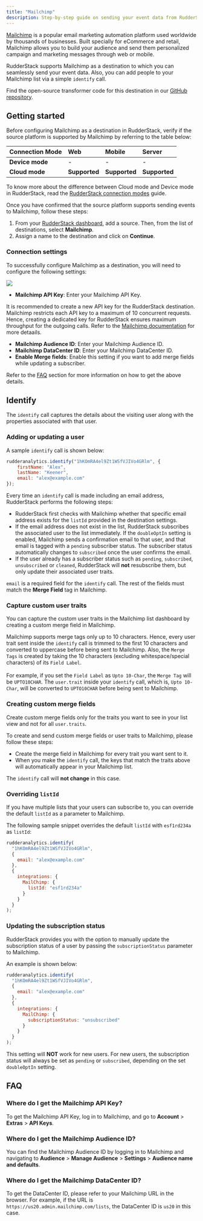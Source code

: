 ```yaml
---
title: "Mailchimp"
description: Step-by-step guide on sending your event data from RudderStack to Mailchimp.
---
```


[Mailchimp](https://mailchimp.com/) is a popular email marketing automation platform used worldwide by thousands of businesses. Built specially for eCommerce and retail, Mailchimp allows you to build your audience and send them personalized campaign and marketing messages through web or mobile.

RudderStack supports Mailchimp as a destination to which you can seamlessly send your event data. Also, you can add people to your Mailchimp list via a simple `identify` call.

<div class="successBlock">
Find the open-source transformer code for this destination in our <a href="https://github.com/rudderlabs/rudder-transformer/tree/master/v0/destinations/mailchimp">GitHub repository</a>.
</div>

## Getting started

Before configuring Mailchimp as a destination in RudderStack, verify if the source platform is supported by Mailchimp by referring to the table below:

| **Connection Mode** | **Web**       | **Mobile**    | **Server**    |
| :------------------ | :------------ | :------------ | :------------ |
| **Device mode**     | -             | -             | -             |
| **Cloud mode**      | **Supported** | **Supported** | **Supported** |

<div class="infoBlock">
To know more about the difference between Cloud mode and Device mode in RudderStack, read the <a href="https://rudderstack.com/docs/rudderstack-cloud/rudderstack-connection-modes/">RudderStack connection modes</a> guide.
</div>

Once you have confirmed that the source platform supports sending events to Mailchimp, follow these steps:

1. From your [RudderStack dashboard](https://app.rudderstack.com/), add a source. Then, from the list of destinations, select **Mailchimp**.
2. Assign a name to the destination and click on **Continue**.

### Connection settings

To successfully configure Mailchimp as a destination, you will need to configure the following settings:

<img src="../../assets/event-stream-destinations/mailchimp-connection-settings.png" />

- **Mailchimp API Key**: Enter your Mailchimp API Key. 

<div class="infoBlock">
It is recommended to create a new API key for the RudderStack destination. Mailchimp restricts each API key to a maximum of 10 concurrent requests. Hence, creating a dedicated key for RudderStack ensures maximum throughput for the outgoing calls. Refer to the <a href="https://mailchimp.com/help/about-api-keys/">Mailchimp documentation</a> for more detaails.
</div>

- **Mailchimp Audience ID**: Enter your Mailchimp Audience ID.
- **Mailchimp DataCenter ID**: Enter your Mailchimp DataCenter ID. 
- **Enable Merge fields**: Enable this setting if you want to add merge fields while updating a subscriber.

<div class="infoBlock">
Refer to the <a href="#faq">FAQ</a> section for more information on how to get the above details.
</div>

## Identify

The <Link to="/event-spec/standard-events/identify">`identify`</Link> call captures the details about the visiting user along with the properties associated with that user.

### Adding or updating a user

A sample `identify` call is shown below:

```javascript
rudderanalytics.identify("1hKOmRA4el9Zt1WSfVJIVo4GRlm", {
    firstName: "Alex",
    lastName: "Keener",
    email: "alex@example.com"
});
```

Every time an `identify` call is made including an email address, RudderStack performs the following steps:

- RudderStack first checks with Mailchimp whether that specific email address exists for the `listId` provided in the destination settings.
- If the email address does not exist in the list, RudderStack subscribes the associated user to the list immediately. If the `doubleOptIn` setting is enabled, Mailchimp sends a confirmation email to that user, and that email is tagged with a `pending` subscriber status. The subscriber status automatically changes to `subscribed` once the user confirms the email.
- If the user already has a subscriber status such as `pending`, `subscribed`, `unsubscribed` or `cleaned`, RudderStack will **not** resubscribe them, but only update their associated user traits.

<div class="infoBlock">
<code class="inline-code">email</code> is a required field for the <code class="inline-code">identify</code> call. The rest of the fields must match the <strong>Merge Field</strong> tag in Mailchimp.
</div>

### Capture custom user traits

You can capture the custom user traits in the Mailchimp list dashboard by <Link to="#creating-custom-merge-fields">creating a custom merge field</Link> in Mailchimp. 

<div class="infoBlock">
Mailchimp supports merge tags only up to 10 characters. Hence, every user trait sent inside the <code class="inline-code">identify</code> call is trimmed to the first 10 characters and converted to uppercase before being sent to Mailchimp. Also, the <code class="inline-code">Merge Tags</code> is created by taking the 10 characters (excluding whitespace/special characters) of its <code class="inline-code">Field Label</code>.
<br/><br/>
For example, if you set the <code class="inline-code">Field Label</code> as <code class="inline-code">Upto 10-Char</code>, the <code class="inline-code">Merge Tag</code> will be <code class="inline-code">UPTO10CHAR</code>. The <code class="inline-code">user.trait</code> inside your <code class="inline-code">identify</code> call, which is, <code class="inline-code">Upto 10-Char</code>, will be converted to <code class="inline-code">UPTO10CHAR</code> before being sent to Mailchimp.
</div>

### Creating custom merge fields

<div class="infoBlock">
Create custom merge fields only for the traits you want to see in your list view and not for all <code class="inline-code">user.traits</code>.
</div>

To create and send custom merge fields or user traits to Mailchimp, please follow these steps:

- Create the merge field in Mailchimp for every trait you want sent to it.
- When you make the `identify` call, the keys that match the traits above will automatically appear in your Mailchimp list.

<div class="infoBlock">
The <code class="inline-code">identify</code> call will <strong>not change</strong> in this case.
</div>

### Overriding `listId`

If you have multiple lists that your users can subscribe to, you can override the default `listId` as a parameter to Mailchimp.

The following sample snippet overrides the default `listId` with `esf1rd234a` as `listId`: 

```javascript
rudderanalytics.identify(
  "1hKOmRA4el9Zt1WSfVJIVo4GRlm",
  {
    email: "alex@example.com"
  },
  {
    integrations: {
      MailChimp: {
        listId: "esf1rd234a"
      }
    }
  }
);
```

### Updating the subscription status

RudderStack provides you with the option to manually update the subscription status of a user by passing the `subscriptionStatus` parameter to Mailchimp.

An example is shown below:

```javascript
rudderanalytics.identify(
  "1hKOmRA4el9Zt1WSfVJIVo4GRlm",
  {
    email: "alex@example.com"
  },
  {
    integrations: {
      MailChimp: {
        subscriptionStatus: "unsubscribed"
      }
    }
  }
);
```

<div class="infoBlock">
This setting will <strong>NOT</strong> work for new users. For new users, the subscription status will always be set as <code class="inline-code">pending</code> or <code class="inline-code">subscribed</code>, depending on the set <code class="inline-code">doubleOptIn</code> setting.
</div>

## FAQ

### Where do I get the Mailchimp API Key?

To get the Mailchimp API Key, log in to Mailchimp, and go to **Account** > **Extras** > **API Keys**.

### Where do I get the Mailchimp Audience ID?

You can find the Mailchimp Audience ID by logging in to Mailchimp and navigating to **Audience** > **Manage Audience** > **Settings** > **Audience name and defaults**.

### Where do I get the Mailchimp DataCenter ID?

To get the DataCenter ID, please refer to your Mailchimp URL in the browser. For example, if the URL is `https://us20.admin.mailchimp.com/lists`, the DataCenter ID is `us20` in this case.


